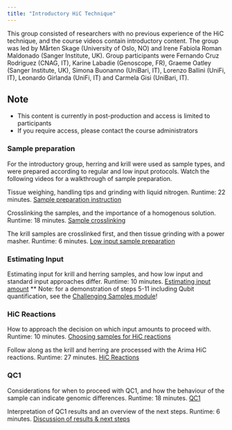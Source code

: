 ```yaml
---
title: "Introductory HiC Technique"
---
```


This group consisted of researchers with no previous experience of the HiC technique, and the course videos contain introductory content. The group was led by Mårten Skage (University of Oslo, NO) and Irene Fabiola Roman Maldonado (Sanger Institute, UK). Group participants were Fernando Cruz Rodriguez (CNAG, IT), Karine Labadie (Genoscope, FR), Graeme Oatley (Sanger Institute, UK), Simona Buonanno (UniBari, IT), Lorenzo Ballini (UniFi, IT), Leonardo Girlanda (UniFi, IT) and Carmela Gisi (UniBari, IT).

::: {.callout-caution}
## Note
- This content is currently in post-production and access is limited to participants
- If you require access, please contact the course administrators
:::

### Sample preparation
For the introductory group, herring and krill were used as sample types, and were prepared according to regular and low input protocols. Watch the following videos for a walkthrough of sample preparation.

Tissue weighing, handling tips and grinding with liquid nitrogen. Runtime: 22 minutes. 
[Sample preparation instruction](https://drive.google.com/file/d/1HGGSo1Qqn8nTArJfSmcuNC0pcOkTC5AG/view?usp=sharing)

Crosslinking the samples, and the importance of a homogenous solution. Runtime: 18 minutes.
[Sample crosslinking](https://drive.google.com/file/d/1eQ84Cxp4T7xxSdvLRRXsPShAV3wdioJ6/view?usp=share_link)

The krill samples are crosslinked first, and then tissue grinding with a power masher. Runtime: 6 minutes.
[Low input sample preparation](https://drive.google.com/file/d/16cO2FDaGdBrpx5se-V1F5kdzFzDjqE6r/view?usp=share_link)

### Estimating Input

Estimating input for krill and herring samples, and how low input and standard input approaches differ. Runtime: 10 minutes.
[Estimating input amount](https://drive.google.com/file/d/1ZSya89sVHICLinjf9yVJqnDmdwDKjFk8/view?usp=share_link) ** Note: for a demonstration of steps 5-11 including Qubit quantification, see the [Challenging Samples module](module2.qmd)!

### HiC Reactions

How to approach the decision on which input amounts to proceed with. Runtime: 10 minutes.
[Choosing samples for HiC reactions](https://drive.google.com/file/d/1jAj0BzusOHAnDUi-MzVYvStXI-uqmhY6/view?usp=share_link)

Follow along as the krill and herring are processed with the Arima HiC reactions. Runtime: 27 minutes.
[HiC Reactions](https://drive.google.com/file/d/1hKhJqlRaleM32Kmvwb13vIiLgIoIhUIq/view?usp=share_link)

### QC1

Considerations for when to proceed with QC1, and how the behaviour of the sample can indicate genomic differences. Runtime: 18 minutes.
[QC1](https://drive.google.com/file/d/1oPf56OXjM1fsFJHTTJxg2RHDtRq4OUla/view?usp=share_link)

Interpretation of QC1 results and an overview of the next steps. Runtime: 6 minutes.
[Discussion of results & next steps](https://drive.google.com/file/d/1d8MI4MnwYLrjhMpJNDBrcv5lgnRGXaKF/view?usp=share_link)